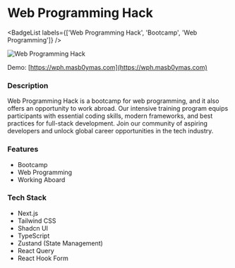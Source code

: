 
# Web Programming Hack
<BadgeList labels={['Web Programming Hack', 'Bootcamp', 'Web Programming']} />

![Web Programming Hack](/static/project/wph.webp)

Demo: 
[https://wph.masb0ymas.com](https://wph.masb0ymas.com)

### Description
Web Programming Hack is a bootcamp for web programming, and it also offers an opportunity to work abroad. Our intensive training program equips participants with essential coding skills, modern frameworks, and best practices for full-stack development. Join our community of aspiring developers and unlock global career opportunities in the tech industry.

### Features
- Bootcamp
- Web Programming
- Working Aboard

### Tech Stack
- Next.js
- Tailwind CSS
- Shadcn UI
- TypeScript
- Zustand (State Management)
- React Query
- React Hook Form
